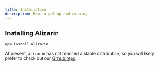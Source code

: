 ```yaml
---
title: Installation
description: How to get up and running
---
```


## Installing Alizarin

```sh
npm install alizarin
```

At present, `alizarin` has not reached a stable distribution, so you
will likely prefer to check out our [Github repo](https://github.com/flaxandteal/alizarin).

<Cards>
  <Card title="Quickstart" href="/docs/quickstart" />
</Cards>
